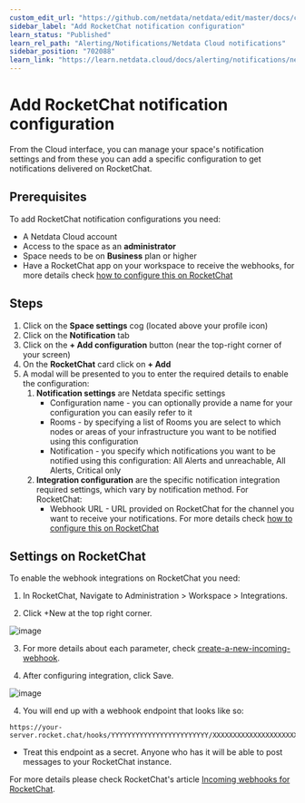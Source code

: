 ```yaml
---
custom_edit_url: "https://github.com/netdata/netdata/edit/master/docs/cloud/alerts-notifications/add-rocketchat-notification-configuration.md"
sidebar_label: "Add RocketChat notification configuration"
learn_status: "Published"
learn_rel_path: "Alerting/Notifications/Netdata Cloud notifications"
sidebar_position: "702088"
learn_link: "https://learn.netdata.cloud/docs/alerting/notifications/netdata-cloud-notifications/add-rocketchat-notification-configuration"
---
```

# Add RocketChat notification configuration

From the Cloud interface, you can manage your space's notification settings and from these you can add a specific configuration to get notifications delivered on RocketChat.

## Prerequisites

To add RocketChat notification configurations you need:

- A Netdata Cloud account
- Access to the space as an **administrator**
- Space needs to be on **Business** plan or higher
- Have a RocketChat app on your workspace to receive the webhooks, for more details check [how to configure this on RocketChat](#settings-on-rocketchat)

## Steps

1. Click on the **Space settings** cog (located above your profile icon)
1. Click on the **Notification** tab
1. Click on the **+ Add configuration** button (near the top-right corner of your screen)
1. On the **RocketChat** card click on **+ Add**
1. A modal will be presented to you to enter the required details to enable the configuration:
   1. **Notification settings** are Netdata specific settings
      - Configuration name - you can optionally provide a name for your configuration  you can easily refer to it
      - Rooms - by specifying a list of Rooms you are select to which nodes or areas of your infrastructure you want to be notified using this configuration
      - Notification - you specify which notifications you want to be notified using this configuration: All Alerts and unreachable, All Alerts, Critical only
   1. **Integration configuration** are the specific notification integration required settings, which vary by notification method. For RocketChat:
      - Webhook URL - URL provided on RocketChat for the channel you want to receive your notifications. For more details check [how to configure this on RocketChat](#settings-on-rocketchat)

## Settings on RocketChat

To enable the webhook integrations on RocketChat you need:
1. In RocketChat, Navigate to Administration > Workspace > Integrations.

2. Click +New at the top right corner.

![image](https://user-images.githubusercontent.com/26550862/246235250-84f45b35-03f3-4ab4-96ac-6ab4d1c662b5.png)

3. For more details about each parameter, check [create-a-new-incoming-webhook](https://docs.rocket.chat/use-rocket.chat/workspace-administration/integrations#create-a-new-incoming-webhook).

4. After configuring integration, click Save.

![image](https://user-images.githubusercontent.com/26550862/246235321-25ed9a7b-92ac-4956-9d76-e83ffc51b5c1.png)

4. You will end up with a webhook endpoint that looks like so:
```
https://your-server.rocket.chat/hooks/YYYYYYYYYYYYYYYYYYYYYYYY/XXXXXXXXXXXXXXXXXXXXXXXXXXXXXXXXXXXXXXXXXXXXXXXX
```
   - Treat this endpoint as a secret. Anyone who has it will be able to post messages to your RocketChat instance.

For more details please check RocketChat's article [Incoming webhooks for RocketChat](https://docs.rocket.chat/use-rocket.chat/workspace-administration/integrations/).
